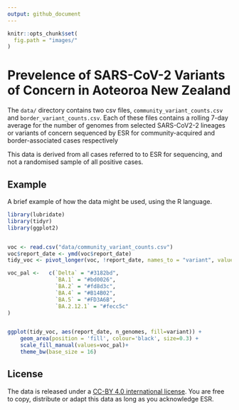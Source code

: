 ```yaml
---
output: github_document
---
```


```r
knitr::opts_chunk$set(
  fig.path = "images/"
)
```

# Prevelence of SARS-CoV-2 Variants of Concern in Aoteoroa New Zealand

The `data/` directory contains two csv files, `community_variant_counts.csv` and 
`border_variant_counts.csv`. Each of these files contains a rolling 7-day average 
for the number of genomes from selected SARS-CoV2-2 lineages or variants of 
concern sequenced by ESR for community-acquired and border-associated cases respectively

This data is derived from all cases referred to to ESR for sequencing, 
and not a randomised sample of all positive cases. 

## Example

A brief example of how the data might be used, using the R language.

```r
library(lubridate)
library(tidyr)
library(ggplot2)


voc <- read.csv("data/community_variant_counts.csv")
voc$report_date <- ymd(voc$report_date)
tidy_voc <- pivot_longer(voc, !report_date, names_to = "variant", values_to = "n_genomes")

voc_pal <-   c(`Delta` = "#3182bd", 
               `BA.1` = "#bd0026", 
               `BA.2` = "#fd8d3c", 
               `BA.4` = "#B14B02",
               `BA.5` = "#FD3A6B",
               `BA.2.12.1` = "#fecc5c"
)


ggplot(tidy_voc, aes(report_date, n_genomes, fill=variant)) + 
    geom_area(position = 'fill', colour='black', size=0.3) +
    scale_fill_manual(values=voc_pal)+
    theme_bw(base_size = 16)  

```

## License 

The data is released under a [CC-BY 4.0 international license](https://creativecommons.org/licenses/by/4.0/). You are free to copy, distribute or adapt this data as long as you acknowledge ESR. 



